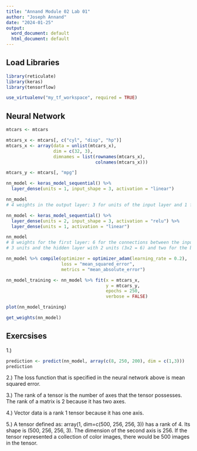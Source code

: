 ```yaml
---
title: "Annand Module 02 Lab 01"
author: "Joseph Annand"
date: "2024-01-25"
output:
  word_document: default
  html_document: default
---
```

## Load Libraries


```r
library(reticulate)
library(keras)
library(tensorflow)

use_virtualenv("my_tf_workspace", required = TRUE)
```


## Neural Network


```r
mtcars <- mtcars

mtcars_x <- mtcars[, c("cyl", "disp", "hp")]
mtcars_x <- array(data = unlist(mtcars_x),
                  dim = c(32, 3),
                  dimnames = list(rownames(mtcars_x),
                                  colnames(mtcars_x)))

mtcars_y <- mtcars[, "mpg"]

nn_model <- keras_model_sequential() %>%
  layer_dense(units = 1, input_shape = 3, activation = "linear")

nn_model
# 4 weights in the output layer: 3 for units of the input layer and 1 for the bias

nn_model <- keras_model_sequential() %>%
  layer_dense(units = 2, input_shape = 3, activation = "relu") %>%
  layer_dense(units = 1, activation = "linear")

nn_model
# 8 weights for the first layer: 6 for the connections between the input layer with 
# 3 units and the hidden layer with 2 units (3x2 = 6) and two for the bias

nn_model %>% compile(optimizer = optimizer_adam(learning_rate = 0.2),
                     loss = "mean_squared_error",
                     metrics = "mean_absolute_error")

nn_model_training <- nn_model %>% fit(x = mtcars_x,
                                      y = mtcars_y,
                                      epochs = 250,
                                      verbose = FALSE)

plot(nn_model_training)

get_weights(nn_model)
```


## Exercsises

1.)

```r
prediction <- predict(nn_model, array(c(8, 250, 200), dim = c(1,3)))
prediction
```


2.)
The loss function that is specified in the neural network above is mean squared error.

3.)
The rank of a tensor is the number of axes that the tensor possesses. The rank of a matrix is 2 because it has two axes.

4.)
Vector data is a rank 1 tensor because it has one axis.

5.)
A tensor defined as: array(1, dim=c(500, 256, 256, 3)) has a rank of 4. Its shape is (500, 256, 256, 3). The dimension of the second axis is 256. If the tensor represented a collection of color images, there would be 500 images in the tensor.
